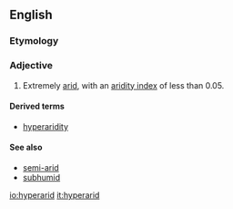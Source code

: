 ==English==

===Etymology===

{{prefix|hyper|arid}}

===Adjective===
{{en-adj|-}}

# {{context|climatology}} Extremely [[arid]], with an [[w:aridity index|aridity index]] of less than 0.05.

====Derived terms====
* [[hyperaridity]]

====See also====
* [[semi-arid]]
* [[subhumid]]

[[io:hyperarid]]
[[it:hyperarid]]